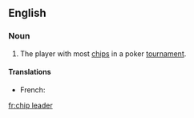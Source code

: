 ==English==

===Noun===
{{en-noun}}

# {{lb|en|poker}} The player with most [[chips]] in a poker [[tournament]].

====Translations====
{{trans-top}}
* French: {{t+|fr|chip leader}}
{{trans-mid}}
{{trans-bottom}}

[[fr:chip leader]]